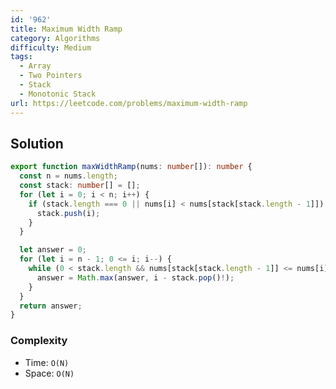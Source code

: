 ```yaml
---
id: '962'
title: Maximum Width Ramp
category: Algorithms
difficulty: Medium
tags:
  - Array
  - Two Pointers
  - Stack
  - Monotonic Stack
url: https://leetcode.com/problems/maximum-width-ramp
---
```


## Solution

```typescript filename="solution.ts" copy
export function maxWidthRamp(nums: number[]): number {
  const n = nums.length;
  const stack: number[] = [];
  for (let i = 0; i < n; i++) {
    if (stack.length === 0 || nums[i] < nums[stack[stack.length - 1]]) {
      stack.push(i);
    }
  }

  let answer = 0;
  for (let i = n - 1; 0 <= i; i--) {
    while (0 < stack.length && nums[stack[stack.length - 1]] <= nums[i]) {
      answer = Math.max(answer, i - stack.pop()!);
    }
  }
  return answer;
}
```

### Complexity

- Time: `O(N)`
- Space: `O(N)`
